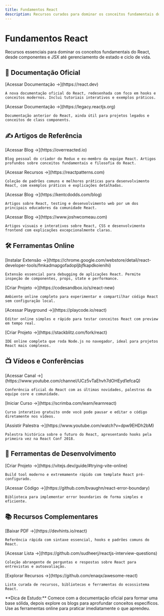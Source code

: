 ```yaml
---
title: Fundamentos React
description: Recursos curados para dominar os conceitos fundamentais do React
---
```



# Fundamentos React

Recursos essenciais para dominar os conceitos fundamentais do React, desde componentes e JSX até gerenciamento de estado e ciclo de vida.

## 📖 Documentação Oficial

<CardGrid>
  <Card title="React Documentation">
    [Acessar Documentação →](https://react.dev)
    
    A nova documentação oficial do React, redesenhada com foco em hooks e conceitos modernos. Inclui tutoriais interativos e exemplos práticos.
  </Card>
  
  <Card title="React Legacy Docs">
    [Acessar Documentação →](https://legacy.reactjs.org)
    
    Documentação anterior do React, ainda útil para projetos legados e conceitos de class components.
  </Card>
</CardGrid>

## ✍️ Artigos de Referência

<CardGrid>
  <Card title="Overreacted - Dan Abramov">
    [Acessar Blog →](https://overreacted.io)
    
    Blog pessoal do criador do Redux e ex-membro da equipe React. Artigos profundos sobre conceitos fundamentais e filosofia do React.
  </Card>
  
  <Card title="React Patterns">
    [Acessar Recursos →](https://reactpatterns.com)
    
    Coleção de padrões comuns e melhores práticas para desenvolvimento React, com exemplos práticos e explicações detalhadas.
  </Card>
  
  <Card title="Kent C. Dodds Blog">
    [Acessar Blog →](https://kentcdodds.com/blog)
    
    Artigos sobre React, testing e desenvolvimento web por um dos principais educadores da comunidade React.
  </Card>
  
  <Card title="Josh W. Comeau Blog">
    [Acessar Blog →](https://www.joshwcomeau.com)
    
    Artigos visuais e interativos sobre React, CSS e desenvolvimento frontend com explicações excepcionalmente claras.
  </Card>
</CardGrid>

## 🛠️ Ferramentas Online

<CardGrid>
  <Card title="React DevTools">
    [Instalar Extensão →](https://chrome.google.com/webstore/detail/react-developer-tools/fmkadmapgofadopljbjfkapdkoienihi)
    
    Extensão essencial para debugging de aplicações React. Permite inspeção de componentes, props, state e performance.
  </Card>
  
  <Card title="CodeSandbox React Template">
    [Criar Projeto →](https://codesandbox.io/s/react-new)
    
    Ambiente online completo para experimentar e compartilhar código React sem configuração local.
  </Card>
  
  <Card title="React Playground">
    [Acessar Playground →](https://playcode.io/react)
    
    Editor online simples e rápido para testar conceitos React com preview em tempo real.
  </Card>
  
  <Card title="StackBlitz React">
    [Criar Projeto →](https://stackblitz.com/fork/react)
    
    IDE online completa que roda Node.js no navegador, ideal para projetos React mais complexos.
  </Card>
</CardGrid>

## 📺 Vídeos e Conferências

<CardGrid>
  <Card title="React Conf">
    [Acessar Canal →](https://www.youtube.com/channel/UCz5vTaEhvh7dOHEyd1efcaQ)
    
    Conferência oficial do React com as últimas novidades, palestras da equipe core e comunidade.
  </Card>
  
  <Card title="Scrimba React Course">
    [Iniciar Curso →](https://scrimba.com/learn/learnreact)
    
    Curso interativo gratuito onde você pode pausar e editar o código diretamente nos vídeos.
  </Card>
  
  <Card title="React Today and Tomorrow">
    [Assistir Palestra →](https://www.youtube.com/watch?v=dpw9EHDh2bM)
    
    Palestra histórica sobre o futuro do React, apresentando hooks pela primeira vez na React Conf 2018.
  </Card>
</CardGrid>

## 🔧 Ferramentas de Desenvolvimento

<CardGrid>
  <Card title="Vite React Template">
    [Criar Projeto →](https://vitejs.dev/guide/#trying-vite-online)
    
    Build tool moderno e extremamente rápido com template React pré-configurado.
  </Card>
  
  <Card title="React Error Boundary">
    [Acessar Código →](https://github.com/bvaughn/react-error-boundary)
    
    Biblioteca para implementar error boundaries de forma simples e eficiente.
  </Card>
</CardGrid>

## 📚 Recursos Complementares

<CardGrid>
  <Card title="React Cheat Sheet">
    [Baixar PDF →](https://devhints.io/react)
    
    Referência rápida com sintaxe essencial, hooks e padrões comuns do React.
  </Card>
  
  <Card title="React Interview Questions">
    [Acessar Lista →](https://github.com/sudheerj/reactjs-interview-questions)
    
    Coleção abrangente de perguntas e respostas sobre React para entrevistas e autoavaliação.
  </Card>
  
  <Card title="Awesome React">
    [Explorar Recursos →](https://github.com/enaqx/awesome-react)
    
    Lista curada de recursos, bibliotecas e ferramentas do ecossistema React.
  </Card>
</CardGrid>

<Aside type="tip">
**Dica de Estudo:** Comece com a documentação oficial para formar uma base sólida, depois explore os blogs para aprofundar conceitos específicos. Use as ferramentas online para praticar imediatamente o que aprendeu.
</Aside>